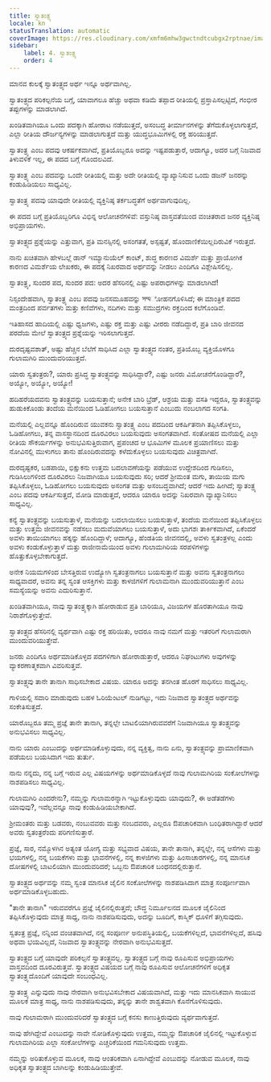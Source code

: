 ```yaml
---
title: ಸ್ವಾತಂತ್ರ್ಯ
locale: kn
statusTranslation: automatic
coverImage: https://res.cloudinary.com/xmfm6mhw3gwctndtcubgx2rptnae/image/upload/v1741354419/small_cover_la_gran_rebelion_28716e29d2.webp
sidebar:
    label: 4. ಸ್ವಾತಂತ್ರ್ಯ
    order: 4
---
```

ಮಾನವ ಕುಲಕ್ಕೆ ಸ್ವಾತಂತ್ರ್ಯದ ಅರ್ಥ ಇನ್ನೂ ಅರ್ಥವಾಗಿಲ್ಲ.

ಸ್ವಾತಂತ್ರ್ಯದ ಪರಿಕಲ್ಪನೆಯ ಬಗ್ಗೆ, ಯಾವಾಗಲೂ ಹೆಚ್ಚು ಅಥವಾ ಕಡಿಮೆ ತಪ್ಪಾದ ರೀತಿಯಲ್ಲಿ ಪ್ರಸ್ತಾಪಿಸಲ್ಪಟ್ಟಿದೆ, ಗಂಭೀರ ತಪ್ಪುಗಳನ್ನು ಮಾಡಲಾಗಿದೆ.

ಖಂಡಿತವಾಗಿಯೂ ಒಂದು ಪದಕ್ಕಾಗಿ ಹೋರಾಟ ನಡೆಯುತ್ತದೆ, ಅಸಂಬದ್ಧ ತೀರ್ಮಾನಗಳನ್ನು ತೆಗೆದುಕೊಳ್ಳಲಾಗುತ್ತದೆ, ಎಲ್ಲಾ ರೀತಿಯ ದೌರ್ಜನ್ಯಗಳನ್ನು ಮಾಡಲಾಗುತ್ತದೆ ಮತ್ತು ಯುದ್ಧಭೂಮಿಗಳಲ್ಲಿ ರಕ್ತ ಹರಿಯುತ್ತದೆ.

ಸ್ವಾತಂತ್ರ್ಯ ಎಂಬ ಪದವು ಆಕರ್ಷಕವಾಗಿದೆ, ಪ್ರತಿಯೊಬ್ಬರೂ ಅದನ್ನು ಇಷ್ಟಪಡುತ್ತಾರೆ, ಆದಾಗ್ಯೂ, ಅದರ ಬಗ್ಗೆ ನಿಜವಾದ ತಿಳುವಳಿಕೆ ಇಲ್ಲ, ಈ ಪದದ ಬಗ್ಗೆ ಗೊಂದಲವಿದೆ.

ಸ್ವಾತಂತ್ರ್ಯ ಎಂಬ ಪದವನ್ನು ಒಂದೇ ರೀತಿಯಲ್ಲಿ ಮತ್ತು ಅದೇ ರೀತಿಯಲ್ಲಿ ವ್ಯಾಖ್ಯಾನಿಸುವ ಒಂದು ಡಜನ್ ಜನರನ್ನು ಕಂಡುಹಿಡಿಯಲು ಸಾಧ್ಯವಿಲ್ಲ.

ಸ್ವಾತಂತ್ರ್ಯ ಪದವು ಯಾವುದೇ ರೀತಿಯಲ್ಲಿ ವ್ಯಕ್ತಿನಿಷ್ಠ ತರ್ಕಬದ್ಧತೆಗೆ ಅರ್ಥವಾಗುವುದಿಲ್ಲ.

ಈ ಪದದ ಬಗ್ಗೆ ಪ್ರತಿಯೊಬ್ಬರಿಗೂ ವಿಭಿನ್ನ ಆಲೋಚನೆಗಳಿವೆ: ವಸ್ತುನಿಷ್ಠ ವಾಸ್ತವತೆಯಿಂದ ವಂಚಿತರಾದ ಜನರ ವ್ಯಕ್ತಿನಿಷ್ಠ ಅಭಿಪ್ರಾಯಗಳು.

ಸ್ವಾತಂತ್ರ್ಯದ ಪ್ರಶ್ನೆಯನ್ನು ಎತ್ತುವಾಗ, ಪ್ರತಿ ಮನಸ್ಸಿನಲ್ಲಿ ಅಸಂಗತತೆ, ಅಸ್ಪಷ್ಟತೆ, ಹೊಂದಾಣಿಕೆಯಿಲ್ಲದಿರುವಿಕೆ ಇರುತ್ತದೆ.

ನಾನು ಖಚಿತವಾಗಿ ಹೇಳಬಲ್ಲೆ ಡಾನ್ ಇಮ್ಯಾನುಯೆಲ್ ಕಾಂಟ್, ಶುದ್ಧ ಕಾರಣದ ವಿಮರ್ಶೆ ಮತ್ತು ಪ್ರಾಯೋಗಿಕ ಕಾರಣದ ವಿಮರ್ಶೆಯ ಲೇಖಕರು, ಈ ಪದಕ್ಕೆ ನಿಖರವಾದ ಅರ್ಥವನ್ನು ನೀಡಲು ಎಂದಿಗೂ ವಿಶ್ಲೇಷಿಸಲಿಲ್ಲ.

ಸ್ವಾತಂತ್ರ್ಯ, ಸುಂದರ ಪದ, ಸುಂದರ ಪದ: ಅದರ ಹೆಸರಿನಲ್ಲಿ ಎಷ್ಟು ಅಪರಾಧಗಳನ್ನು ಮಾಡಲಾಗಿದೆ!

ನಿಸ್ಸಂದೇಹವಾಗಿ, ಸ್ವಾತಂತ್ರ್ಯ ಎಂಬ ಪದವು ಜನಸಮೂಹವನ್ನು সম্মೋಹನಗೊಳಿಸಿದೆ; ಈ ಮಾಂತ್ರಿಕ ಪದದ ಮಂತ್ರದಿಂದ ಪರ್ವತಗಳು ಮತ್ತು ಕಣಿವೆಗಳು, ನದಿಗಳು ಮತ್ತು ಸಮುದ್ರಗಳು ರಕ್ತದಿಂದ ಕಲೆಗೊಂಡಿವೆ.

ಇತಿಹಾಸದ ಹಾದಿಯಲ್ಲಿ ಎಷ್ಟು ಧ್ವಜಗಳು, ಎಷ್ಟು ರಕ್ತ ಮತ್ತು ಎಷ್ಟು ವೀರರು ನಡೆದಿದ್ದಾರೆ, ಪ್ರತಿ ಬಾರಿ ಜೀವನದ ಪರದೆಯ ಮೇಲೆ ಸ್ವಾತಂತ್ರ್ಯದ ಪ್ರಶ್ನೆಯನ್ನು ಇರಿಸಲಾಗುತ್ತದೆ.

ದುರದೃಷ್ಟವಶಾತ್, ಅಷ್ಟು ಹೆಚ್ಚಿನ ಬೆಲೆಗೆ ಸಾಧಿಸಿದ ಎಲ್ಲಾ ಸ್ವಾತಂತ್ರ್ಯದ ನಂತರ, ಪ್ರತಿಯೊಬ್ಬ ವ್ಯಕ್ತಿಯೊಳಗೂ ಗುಲಾಮಗಿರಿ ಮುಂದುವರಿಯುತ್ತದೆ.

ಯಾರು ಸ್ವತಂತ್ರರು?, ಯಾರು ಪ್ರಸಿದ್ಧ ಸ್ವಾತಂತ್ರ್ಯವನ್ನು ಸಾಧಿಸಿದ್ದಾರೆ?, ಎಷ್ಟು ಜನರು ವಿಮೋಚನೆಗೊಂಡಿದ್ದಾರೆ?, ಅಯ್ಯೋ, ಅಯ್ಯೋ, ಅಯ್ಯೋ!

ಹದಿಹರೆಯದವನು ಸ್ವಾತಂತ್ರ್ಯವನ್ನು ಬಯಸುತ್ತಾನೆ; ಅನೇಕ ಬಾರಿ ಬ್ರೆಡ್, ಆಶ್ರಯ ಮತ್ತು ವಸತಿ ಇದ್ದರೂ, ಸ್ವಾತಂತ್ರ್ಯವನ್ನು ಹುಡುಕಿಕೊಂಡು ತಂದೆಯ ಮನೆಯಿಂದ ಓಡಿಹೋಗಲು ಬಯಸುತ್ತಾನೆ ಎಂಬುದು ನಂಬಲಾಗದ ಸಂಗತಿ.

ಮನೆಯಲ್ಲಿ ಎಲ್ಲವನ್ನೂ ಹೊಂದಿರುವ ಯುವಕನು ಸ್ವಾತಂತ್ರ್ಯ ಎಂಬ ಪದದಿಂದ ಆಕರ್ಷಿತನಾಗಿ ತಪ್ಪಿಸಿಕೊಳ್ಳಲು, ಓಡಿಹೋಗಲು, ತನ್ನ ವಾಸಸ್ಥಾನದಿಂದ ದೂರವಿರಲು ಬಯಸುವುದು ಅಸಂಗತವಾಗಿದೆ. ಸಂತೋಷದ ಮನೆಯಲ್ಲಿ ಎಲ್ಲಾ ರೀತಿಯ ಸೌಕರ್ಯಗಳನ್ನು ಅನುಭವಿಸುತ್ತಿರುವಾಗ, ಪ್ರಪಂಚದ ಆ ಭೂಮಿಗಳ ಮೂಲಕ ಪ್ರಯಾಣಿಸಲು ಮತ್ತು ನೋವಿನಲ್ಲಿ ಮುಳುಗಲು ತಾನು ಹೊಂದಿರುವದನ್ನು ಕಳೆದುಕೊಳ್ಳಲು ಬಯಸುವುದು ವಿಚಿತ್ರವಾಗಿದೆ.

ದುರದೃಷ್ಟಕರ, ಬಡಪಾಯಿ, ಭಿಕ್ಷುಕನು ಉತ್ತಮ ಬದಲಾವಣೆಯನ್ನು ಪಡೆಯುವ ಉದ್ದೇಶದಿಂದ ಗುಡಿಸಲು, ಗುಡಿಸಿಲುಗಳಿಂದ ದೂರವಿರಲು ನಿಜವಾಗಿಯೂ ಬಯಸುವುದು ಸರಿ; ಆದರೆ ಶ್ರೀಮಂತ ಮಗು, ತಾಯಿಯ ಮಗು ತಪ್ಪಿಸಿಕೊಳ್ಳಲು, ಓಡಿಹೋಗಲು ಬಯಸುವುದು ಅಸಂಗತ ಮತ್ತು ಅಸಂಬದ್ಧವಾಗಿದೆ; ಆದರೆ ಇದು ಹೀಗಿದೆ; ಸ್ವಾತಂತ್ರ್ಯ ಎಂಬ ಪದವು ಆಕರ್ಷಿಸುತ್ತದೆ, ಮೋಡಿ ಮಾಡುತ್ತದೆ, ಆದರೂ ಯಾರೂ ಅದನ್ನು ನಿಖರವಾಗಿ ವ್ಯಾಖ್ಯಾನಿಸಲು ಸಾಧ್ಯವಿಲ್ಲ.

ಕನ್ಯೆ ಸ್ವಾತಂತ್ರ್ಯವನ್ನು ಬಯಸುತ್ತಾಳೆ, ಮನೆಯನ್ನು ಬದಲಾಯಿಸಲು ಬಯಸುತ್ತಾಳೆ, ತಂದೆಯ ಮನೆಯಿಂದ ತಪ್ಪಿಸಿಕೊಳ್ಳಲು ಮತ್ತು ಉತ್ತಮ ಜೀವನವನ್ನು ನಡೆಸಲು ಮದುವೆಯಾಗಲು ಬಯಸುತ್ತಾಳೆ, ಅದು ಭಾಗಶಃ ತಾರ್ಕಿಕವಾಗಿದೆ, ಏಕೆಂದರೆ ಅವಳು ತಾಯಿಯಾಗಲು ಹಕ್ಕನ್ನು ಹೊಂದಿದ್ದಾಳೆ; ಆದಾಗ್ಯೂ, ಹೆಂಡತಿಯ ಜೀವನದಲ್ಲಿ, ಅವಳು ಸ್ವತಂತ್ರಳಲ್ಲ ಎಂದು ಅವಳು ಕಂಡುಕೊಳ್ಳುತ್ತಾಳೆ ಮತ್ತು ರಾಜೀನಾಮೆಯಿಂದ ಅವಳು ಗುಲಾಮಗಿರಿಯ ಸರಪಳಿಗಳನ್ನು ಹೊತ್ತುಕೊಳ್ಳಬೇಕಾಗುತ್ತದೆ.

ಅನೇಕ ನಿಯಮಗಳಿಂದ ಬೇಸತ್ತಿರುವ ಉದ್ಯೋಗಿ ಸ್ವತಂತ್ರನಾಗಲು ಬಯಸುತ್ತಾನೆ ಮತ್ತು ಅವನು ಸ್ವತಂತ್ರನಾಗಲು ಸಾಧ್ಯವಾದರೆ, ಅವನು ತನ್ನ ಸ್ವಂತ ಆಸಕ್ತಿಗಳು ಮತ್ತು ಕಾಳಜಿಗಳಿಗೆ ಗುಲಾಮನಾಗಿ ಮುಂದುವರಿಯುತ್ತಾನೆ ಎಂಬ ಸಮಸ್ಯೆಯನ್ನು ಅವನು ಎದುರಿಸುತ್ತಾನೆ.

ಖಂಡಿತವಾಗಿಯೂ, ನಾವು ಸ್ವಾತಂತ್ರ್ಯಕ್ಕಾಗಿ ಹೋರಾಡುವ ಪ್ರತಿ ಬಾರಿಯೂ, ವಿಜಯಗಳ ಹೊರತಾಗಿಯೂ ನಾವು ನಿರಾಶೆಗೊಳ್ಳುತ್ತೇವೆ.

ಸ್ವಾತಂತ್ರ್ಯದ ಹೆಸರಿನಲ್ಲಿ ವ್ಯರ್ಥವಾಗಿ ಎಷ್ಟು ರಕ್ತ ಹರಿಯಿತು, ಆದರೂ ನಾವು ನಮಗೆ ಮತ್ತು ಇತರರಿಗೆ ಗುಲಾಮರಾಗಿ ಮುಂದುವರಿಯುತ್ತೇವೆ.

ಜನರು ಎಂದಿಗೂ ಅರ್ಥಮಾಡಿಕೊಳ್ಳದ ಪದಗಳಿಗಾಗಿ ಹೋರಾಡುತ್ತಾರೆ, ಆದರೂ ನಿಘಂಟುಗಳು ಅವುಗಳನ್ನು ವ್ಯಾಕರಣಾತ್ಮಕವಾಗಿ ವಿವರಿಸುತ್ತವೆ.

ಸ್ವಾತಂತ್ರ್ಯವು ತಾನೇ ತಾನಾಗಿ ಸಾಧಿಸಬೇಕಾದ ವಿಷಯ. ಯಾರೂ ಅದನ್ನು ತನಗಿಂತ ಹೊರಗೆ ಸಾಧಿಸಲು ಸಾಧ್ಯವಿಲ್ಲ.

ಗಾಳಿಯಲ್ಲಿ ಸವಾರಿ ಮಾಡುವುದು ಬಹಳ ಓರಿಯೆಂಟಲ್ ನುಡಿಗಟ್ಟು, ಇದು ನಿಜವಾದ ಸ್ವಾತಂತ್ರ್ಯದ ಅರ್ಥವನ್ನು ಸಂಕೇತಿಸುತ್ತದೆ.

ಯಾರೊಬ್ಬರೂ ತಮ್ಮ ಪ್ರಜ್ಞೆ ತಾನೇ ತಾನಾಗಿ, ತನ್ನಲ್ಲೇ ಬಾಟಲಿಯಾಗಿರುವವರೆಗೆ ನಿಜವಾಗಿಯೂ ಸ್ವಾತಂತ್ರ್ಯವನ್ನು ಅನುಭವಿಸಲು ಸಾಧ್ಯವಿಲ್ಲ.

ನಾನು ಯಾರು ಎಂಬುದನ್ನು ಅರ್ಥಮಾಡಿಕೊಳ್ಳುವುದು, ನನ್ನ ವ್ಯಕ್ತಿತ್ವ, ನಾನು ಏನು, ಸ್ವಾತಂತ್ರ್ಯವನ್ನು ಪ್ರಾಮಾಣಿಕವಾಗಿ ಪಡೆಯಲು ಬಯಸಿದಾಗ ಇದು ತುರ್ತು.

ನಾನು ನನ್ನದು, ನನ್ನ ಬಗ್ಗೆ ಇರುವ ಎಲ್ಲ ವಿಷಯಗಳನ್ನು ಅರ್ಥಮಾಡಿಕೊಳ್ಳದೆ ನಾವು ಗುಲಾಮಗಿರಿಯ ಸಂಕೋಲೆಗಳನ್ನು ನಾಶಪಡಿಸಲು ಸಾಧ್ಯವಿಲ್ಲ.

ಗುಲಾಮಗಿರಿ ಎಂದರೇನು?, ನಮ್ಮನ್ನು ಗುಲಾಮರನ್ನಾಗಿ ಇಟ್ಟುಕೊಳ್ಳುವುದು ಯಾವುದು?, ಈ ಅಡೆತಡೆಗಳು ಯಾವುವು?, ಇವೆಲ್ಲವನ್ನೂ ನಾವು ಕಂಡುಹಿಡಿಯಬೇಕಾಗಿದೆ.

ಶ್ರೀಮಂತರು ಮತ್ತು ಬಡವರು, ನಂಬುವವರು ಮತ್ತು ನಂಬದವರು, ಎಲ್ಲರೂ ಔಪಚಾರಿಕವಾಗಿ ಬಂಧಿತರಾಗಿದ್ದಾರೆ ಆದರೆ ಅವರು ಸ್ವತಂತ್ರರೆಂದು ಪರಿಗಣಿಸುತ್ತಾರೆ.

ಪ್ರಜ್ಞೆ, ಸಾರ, ನಮ್ಮೊಳಗಿನ ಅತ್ಯಂತ ಯೋಗ್ಯ ಮತ್ತು ಸಭ್ಯವಾದ ವಿಷಯ, ತಾನೇ ತಾನಾಗಿ, ತನ್ನಲ್ಲೇ, ನನ್ನ ಆಸೆಗಳು ಮತ್ತು ಭಯಗಳಲ್ಲಿ, ನನ್ನ ಬಯಕೆಗಳು ಮತ್ತು ಭಾವನೆಗಳಲ್ಲಿ, ನನ್ನ ಕಾಳಜಿಗಳು ಮತ್ತು ಹಿಂಸಾಚಾರಗಳಲ್ಲಿ, ನನ್ನ ಮಾನಸಿಕ ದೋಷಗಳಲ್ಲಿ ಬಾಟಲಿಯಾಗಿ ಮುಂದುವರಿದರೆ; ಒಬ್ಬನು ಔಪಚಾರಿಕ ಬಂಧನದಲ್ಲಿರುತ್ತಾನೆ.

ಸ್ವಾತಂತ್ರ್ಯದ ಅರ್ಥವನ್ನು ನಮ್ಮ ಸ್ವಂತ ಮಾನಸಿಕ ಜೈಲಿನ ಸಂಕೋಲೆಗಳನ್ನು ನಾಶಪಡಿಸಿದಾಗ ಮಾತ್ರ ಸಂಪೂರ್ಣವಾಗಿ ಅರ್ಥಮಾಡಿಕೊಳ್ಳಬಹುದು.

"ತಾನೇ ತಾನಾಗಿ" ಇರುವವರೆಗೂ ಪ್ರಜ್ಞೆ ಜೈಲಿನಲ್ಲಿರುತ್ತದೆ; ಬೌದ್ಧ ನಿರ್ಮೂಲನದ ಮೂಲಕ ಜೈಲಿನಿಂದ ತಪ್ಪಿಸಿಕೊಳ್ಳುವುದು ಮಾತ್ರ ಸಾಧ್ಯ, ನಾನು ನಾಶಪಡಿಸುವುದು, ಅದನ್ನು ಬೂದಿಗೆ, ಕಾಸ್ಮಿಕ್ ಧೂಳಿಗೆ ತಗ್ಗಿಸುವುದು.

ಸ್ವತಂತ್ರ ಪ್ರಜ್ಞೆ, ನನ್ನಿಂದ ವಂಚಿತವಾಗಿದೆ, ನನ್ನ ಸಂಪೂರ್ಣ ಅನುಪಸ್ಥಿತಿಯಲ್ಲಿ, ಬಯಕೆಗಳಿಲ್ಲದೆ, ಭಾವನೆಗಳಿಲ್ಲದೆ, ಹಸಿವು ಅಥವಾ ಭಯವಿಲ್ಲದೆ, ನಿಜವಾದ ಸ್ವಾತಂತ್ರ್ಯವನ್ನು ನೇರವಾಗಿ ಅನುಭವಿಸುತ್ತದೆ.

ಸ್ವಾತಂತ್ರ್ಯದ ಬಗ್ಗೆ ಯಾವುದೇ ಪರಿಕಲ್ಪನೆ ಸ್ವಾತಂತ್ರ್ಯವಲ್ಲ. ಸ್ವಾತಂತ್ರ್ಯದ ಬಗ್ಗೆ ನಾವು ರೂಪಿಸುವ ಅಭಿಪ್ರಾಯಗಳು ವಾಸ್ತವದಿಂದ ದೂರವಿರುತ್ತವೆ. ಸ್ವಾತಂತ್ರ್ಯದ ವಿಷಯದ ಬಗ್ಗೆ ನಾವು ರೂಪಿಸುವ ಆಲೋಚನೆಗಳಿಗೆ ಅಧಿಕೃತ ಸ್ವಾತಂತ್ರ್ಯದೊಂದಿಗೆ ಯಾವುದೇ ಸಂಬಂಧವಿಲ್ಲ.

ಸ್ವಾತಂತ್ರ್ಯ ಎನ್ನುವುದು ನಾವು ನೇರವಾಗಿ ಅನುಭವಿಸಬೇಕಾದ ವಿಷಯವಾಗಿದೆ, ಮತ್ತು ಇದು ಮಾನಸಿಕವಾಗಿ ಸಾಯುವ ಮೂಲಕ ಮಾತ್ರ ಸಾಧ್ಯ, ನಾನು ನಾಶಪಡಿಸುವುದು, ತನ್ನನ್ನು ತಾನೇ ಶಾಶ್ವತವಾಗಿ ಕೊನೆಗೊಳಿಸುವುದು.

ನಾವು ಗುಲಾಮರಾಗಿ ಮುಂದುವರಿದರೆ ಸ್ವಾತಂತ್ರ್ಯದ ಬಗ್ಗೆ ಕನಸು ಕಾಣುತ್ತಿರುವುದು ವ್ಯರ್ಥವಾಗುತ್ತದೆ.

ನಾವು ಹೇಗಿದ್ದೇವೆ ಎಂಬುದನ್ನು ನಾವೇ ನೋಡಿಕೊಳ್ಳುವುದು ಉತ್ತಮ, ನಮ್ಮನ್ನು ಔಪಚಾರಿಕ ಜೈಲಿನಲ್ಲಿ ಇಟ್ಟುಕೊಳ್ಳುವ ಗುಲಾಮಗಿರಿಯ ಎಲ್ಲಾ ಸಂಕೋಲೆಗಳನ್ನು ಎಚ್ಚರಿಕೆಯಿಂದ ಗಮನಿಸುವುದು ಉತ್ತಮ.

ನಮ್ಮನ್ನು ಅರಿತುಕೊಳ್ಳುವ ಮೂಲಕ, ನಾವು ಆಂತರಿಕವಾಗಿ ಏನಾಗಿದ್ದೇವೆ ಎಂಬುದನ್ನು ನೋಡುವ ಮೂಲಕ, ನಾವು ಅಧಿಕೃತ ಸ್ವಾತಂತ್ರ್ಯದ ಬಾಗಿಲನ್ನು ಕಂಡುಹಿಡಿಯುತ್ತೇವೆ.

